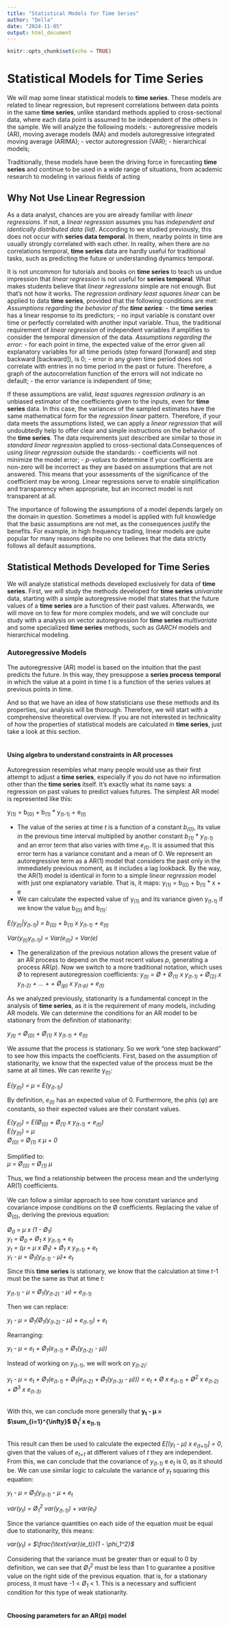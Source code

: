 ```yaml
---
title: "Statistical Models for Time Series"
author: "Della"
date: "2024-11-05"
output: html_document
---
```


```r
knitr::opts_chunk$set(echo = TRUE)
```

# Statistical Models for Time Series

We will map some linear statistical models to **time series**. These models are related to linear regression, but represent correlations between data points in the same **time series**, 
unlike standard methods applied to cross-sectional data, where each data point is assumed to be independent of the others in the sample. We will analyze the following models:
  - autoregressive models (AR), moving average models (MA) and models 
  autoregressive integrated moving average (ARIMA);
  - vector autoregression (VAR);
  - hierarchical models;
  
Traditionally, these models have been the driving force in forecasting **time series** and continue to be used in a wide range of situations, from academic research to modeling 
in various fields of acting


## Why Not Use Linear Regression
As a data analyst, chances are you are already familiar with *linear regressions*. 
If not, a *linear regression* assumes you has *independent and identically distributed data (iid)*. According to we studied previously, this does not occur with **series data temporal**. 
In them, nearby points in time are usually strongly correlated with each other. In reality, when there are no correlations temporal, **time series** data are hardly useful for 
traditional tasks, such as predicting the future or understanding dynamics temporal.

It is not uncommon for tutorials and books on **time series** to teach us undue impression that *linear regression* is not useful for **series temporal**. What makes students believe 
that *linear regressions* simple are not enough. But that's not how it works. The *regression ordinary least squares linear* can be applied to data **time series**, 
provided that the following conditions are met:
*Assumptions regarding the behavior of the **time series**:*
- the **time series** has a linear response to its predictors;
- no input variable is constant over time or perfectly correlated with another input variable. Thus, the traditional requirement of *linear regression* of independent variables if 
amplifies to consider the temporal dimension of the data.
*Assumptions regarding the error:*
- for each point in time, the expected value of the error given all 
explanatory variables for all time periods (step forward 
[forward] and step backward [backward]), is 0;
- error in any given time period does not correlate with entries in no time period in the past or future. Therefore, a graph of the autocorrelation function of the errors 
will not indicate no default;
- the error variance is independent of time;

If these assumptions are valid, *least squares regression ordinary* is an unbiased estimator of the coefficients given to the inputs, even for **time series** data. In this case, 
the variances of the sampled estimates have the same mathematical form for the *regression linear* pattern. Therefore, if your data meets the assumptions listed, we can apply a 
*linear regression* that will undoubtedly help to offer clear and simple instructions on the behavior of the **time series**. The data requirements just described are similar to those 
in *standard linear regression* applied to cross-sectional data.Consequences of using *linear regression* outside the standards:
- coefficients will not minimize the model error;
- *p-values* to determine if your coefficients are non-zero will be incorrect as they are based on assumptions that are not answered. This means that your assessments of the 
significance of the coefficient may be wrong. Linear regressions serve to enable simplification and transparency when appropriate, but an incorrect model is not transparent at all.

The importance of following the assumptions of a model depends largely on the domain in question. Sometimes a model is applied with full knowledge that the basic assumptions are not 
met, as the consequences justify the benefits. For example, in high frequency trading, linear models are quite popular for many reasons despite no one believes that the data 
strictly follows all default assumptions.


## Statistical Methods Developed for Time Series

We will analyze statistical methods developed exclusively for data of **time series**. First, we will study the methods developed for **time series** *univariate* data, starting with 
a simple autoregressive model that states that the future values of a **time series** are a function of their past values. Afterwards, we will move on to few for more complex models, 
and we will conclude our study with a analysis on vector autoregression for **time series** *multivariate* and some specialized **time series** methods, such as *GARCH* models and 
hierarchical modeling.

### Autoregressive Models

The autoregressive (AR) model is based on the intuition that the past predicts the future. In this way, they presuppose a **series process temporal** in which the value at a point in 
time *t* is a function of the series values at previous points in time.

And so that we have an idea of how statisticians use these methods and its properties, our analysis will be thorough. Therefore, we will start with a comprehensive theoretical overview. If you are not interested in technicality of how the properties of statistical models are calculated in **time series**, just take a look at this section.<br><br>

#### Using algebra to understand constraints in AR processes

Autoregression resembles what many people would use as their first attempt to adjust a **time series**, especially if you do not have no information other than the **time series** 
itself. It's exactly what its name says: a regression on past values to predict values futures. The simplest AR model is represented like this:

y<sub>(1)</sub> = b<sub>(0)</sub> + b<sub>(1)</sub> * y<sub>(t-1)</sub> + e<sub>(t)</sub>
 
- The value of the series at time *t* is a function of a constant *b<sub>(0)</sub>*, its value in the previous time interval multiplied by another constant 
*b<sub>(1)</sub>* * *y<sub>(t-1)</sub>* and an error term that also varies with time *e<sub>(t)</sub>*. It is assumed that this error term has a variance constant and a mean of 0. 
We represent an autoregressive term as a AR(1) model that considers the past only in the immediately previous moment, as it includes a lag lookback. By the way, the AR(1) model is 
identical in form to a simple *linear regression* model with just one explanatory variable. That is, it maps: y<sub>(1)</sub> = b<sub>(0)</sub> + b<sub>(1)</sub> * x + e
- We can calculate the expected value of y<sub>(1)</sub> and its variance given y<sub>(t-1)</sub> if we know the value b<sub>(0)</sub> and b<sub>(1)</sub>:

*E(y<sub>(t)</sub>|y<sub>(t-1)</sub>) = b<sub>(0)</sub> + b<sub>(1)</sub> x y<sub>(t-1)</sub> + e<sub>(t)</sub>*

*Var(y<sub>(t)</sub>y<sub>(t-1)</sub>) = Var(e<sub>(t)</sub>) = Var(e)*

- The generalization of the previous notation allows the present value of an AR process to depend on the most recent values *p*, generating a process AR(*p*). Now we switch to a more 
traditional notation, which uses Ø to represent autoregression coefficients:
*y<sub>(t)</sub> = Ø + Ø<sub>(1)</sub> x y<sub>(t-1)</sub> + Ø<sub>(2)</sub> x y<sub>(t-2)</sub> + ... + + Ø<sub>(p)</sub> x y<sub>(t-p)</sub> + e<sub>(t)</sub>*

As we analyzed previously, stationarity is a fundamental concept in the analysis of **time series**, as it is the requirement of many models, including AR models. We can determine the conditions for an AR model to be stationary from the definition of stationarity:

*y<sub>(t)</sub> = Ø<sub>(0)</sub> + Ø<sub>(1)</sub> x y<sub>(t-1)</sub> + e<sub>(t)</sub>*

We assume that the process is stationary. So we work “one step backward” to see how this impacts the coefficients. First, based on the assumption of stationarity, we know that the expected value of the process must be the same at all times. We can rewrite y<sub>(t)</sub>:

*E(y<sub>(t)</sub>) = μ = E(y<sub>(t-1)</sub>)*

By definition, *e<sub>(t)</sub>* has an expected value of 0. Furthermore, the phis (φ) are constants, so their expected values are their constant values.

*E(y<sub>(t)</sub>) = E(Ø<sub>(0)</sub> + Ø<sub>(1)</sub> x y<sub>(t-1)</sub> + e<sub>(t)</sub>)*  
*E(y<sub>(t)</sub>) = μ*  
*Ø<sub>(0)</sub> = Ø<sub>(1)</sub> x μ + 0*  <br><br>
Simplified to:  
*μ = Ø<sub>(0)</sub> = Ø<sub>(1)</sub> μ*

Thus, we find a relationship between the process mean and the underlying AR(1) coefficients. <br><br>
We can follow a similar approach to see how constant variance and covariance impose conditions on the Ø coefficients. Replacing the value of Ø<sub>(0)</sub>, deriving the previous equation:

*Ø<sub>0</sub> = μ x (1 - Ø<sub>1</sub>)*<br>
*y<sub>t</sub> = Ø<sub>0</sub> + Ø<sub>1</sub> x y<sub>(t-1)</sub> + e<sub>t</sub>*<br>
*y<sub>t</sub> = (μ = μ x Ø<sub>1</sub>) + Ø<sub>1</sub> x y<sub>(t-1)</sub> + e<sub>t</sub>*<br>
*y<sub>t</sub> - μ = Ø<sub>1</sub>(y<sub>(t-1)</sub> - μ)+ e<sub>t</sub>*<br>

Since this **time series** is stationary, we know that the calculation at time *t*-1 must be the same as that at time *t*:

*y<sub>(t-1)</sub> - μ = Ø<sub>1</sub>(y<sub>(t-2)</sub> - μ) + e<sub>(t-1)</sub>*

Then we can replace:

*y<sub>t</sub> - μ = Ø<sub>1</sub>(Ø<sub>1</sub>(y<sub>(t-2)</sub> - μ) + e<sub>(t-1)</sub>) + e<sub>t</sub>*

Rearranging:

*y<sub>t</sub> - μ = e<sub>t</sub> + Ø<sub>1</sub>(e<sub>(t-1)</sub> + Ø<sub>1</sub>(y<sub>(t-2)</sub> - μ))*

Instead of working on *y<sub>(t-1)</sub>*, we will work on *y<sub>(t-2)</sub>*:

*y<sub>t</sub> - μ = e<sub>t</sub> + Ø<sub>1</sub>(e<sub>(t-1)</sub> + Ø<sub>1</sub>(e<sub>(t-2)</sub> + Ø<sub>1</sub>(y<sub>(t-3)</sub> - μ))) = e<sub>t</sub> + Ø x e<sub>(t-1)</sub> + $Ø^2$ x e<sub>(t-2)</sub> + $Ø^3$ x e<sub>(t-3)</sub>*<br><br>


With this, we can conclude more generally that  **y<sub>t</sub> - μ = $\sum_{i=1}^{\infty}$ Ø<sub>1</sub>$^i$ x e<sub>(t-1)</sub>**<br><br>


This result can then be used to calculate the expected *E[(y<sub>t</sub> - μ) x e<sub>(t+1)</sub>] = 0*, given that the values of *e<sub>t+1</sub>* at different values of *t* they are independent. From this, we can conclude that the covariance of *y<sub>(t-1)</sub>* e *e<sub>t</sub>* is 0, as it should be. We can use similar logic to calculate the variance of *y<sub>t</sub>* squaring this equation:

*y<sub>t</sub> - μ = Ø<sub>1</sub>(y<sub>(t-1)</sub> - μ + e<sub>t</sub>*

*var(y<sub>t</sub>) = Ø<sub>1</sub>$^2$ var(y<sub>(t-1)</sub>) + var(e<sub>t</sub>)*

Since the variance quantities on each side of the equation must be equal due to stationarity, this means:

*var(y<sub>t</sub>) = $\frac{\text{var}(e_t)}{1 - \phi_1^2}$*

Considering that the variance must be greater than or equal to 0 by definition, we can see that *Ø<sub>1</sub>$^2$* must be less than 1 to guarantee a positive value on the right side of the previous equation. that is, for a stationary process, it must have -1 < *Ø<sub>1</sub>* < 1. This is a necessary and sufficient condition for this type of weak stationarity.<br><br>


#### Choosing parameters for an AR(p) model